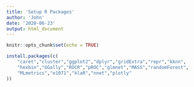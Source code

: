 ```yaml
---
title: 'Setup R Packages'
author: 'John'
date: '2020-06-23'
output: html_document
---
```


```r
knitr::opts_chunk$set(echo = TRUE)

install.packages(c(
    "caret","cluster","ggplot2","dplyr","gridExtra","repr","kknn",
    "hexbin","GGally","ROCR","pROC","glmnet","MASS","randomForest",
    "MLmetrics","e1071","klaR","nnet","plotly"
))
```
